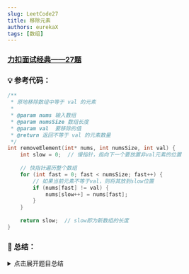 ```yaml
---
slug: LeetCode27
title: 移除元素
authors: eurekaX
tags: [数组]
---
```



### <B2>[力扣面试经典——27题](https://leetcode.cn/problems/remove-element/?envType=study-plan-v2&envId=top-interview-150 "力扣")</B2>

<!-- truncate -->


### 💡 参考代码：

```c
/**
 * 原地移除数组中等于 val 的元素
 * 
 * @param nums 输入数组
 * @param numsSize 数组长度
 * @param val  要移除的值
 * @return 返回不等于 val 的元素数量
 */
int removeElement(int* nums, int numsSize, int val) {
    int slow = 0;  // 慢指针，指向下一个要放置非val元素的位置
    
    // 快指针遍历整个数组
    for (int fast = 0; fast < numsSize; fast++) {
        // 如果当前元素不等于val，则将其放到slow位置
        if (nums[fast] != val) {
            nums[slow++] = nums[fast];
        }
    }
    
    return slow;  // slow即为新数组的长度
}
```

### 📖 总结：

<details>
<summary>点击展开题目总结</summary>
# 🤔 移除元素

---

## 1️⃣ 题目核心信息

🎯 **功能描述**：原地移除数组中所有等于指定值的元素，返回剩余元素数量

📥 **输入输出**：
- **输入**：数组 `nums`、数组长度 `numsSize`、要移除的值 `val`
- **输出**：不等于 `val` 的元素数量，且这些元素位于数组前部

---

## 2️⃣ 实现原理

💡 **核心思路**：使用快慢双指针技术，快指针遍历数组，慢指针记录有效元素位置

📋 **实现步骤**：
1. 初始化慢指针指向数组开头（下一个有效元素存放位置）
2. 快指针遍历整个数组
3. 遇到不等于 `val` 的元素就放到慢指针位置，并移动慢指针
4. 返回慢指针的位置即为新数组长度

---

## 3️⃣ 关键点解析

### 🧠 初始思路 vs 最优解

#### 💭 我的初始想法
使用额外数组存储不等于 `val` 的元素，遍历完成后复制回原数组。即：
```c
int removeElement(int* nums, int numsSize, int val) {
    int tempArray[100];  // 额外数组
    int count = 0;
    
    // 第一遍遍历：复制到临时数组
    for (int i = 0; i < numsSize; i++) {
        if (nums[i] != val) {
            tempArray[count++] = nums[i];
        }
    }
    
    // 第二遍遍历：复制回原数组
    for (int i = 0; i < count; i++) {
        nums[i] = tempArray[i];
    }
    
    return count;
}
```

#### ⚡ 最优解法（双指针）

```c
int removeElement(int* nums, int numsSize, int val) {
    int slow = 0;  // 慢指针，指向下一个要放置非val元素的位置
	
    // 快指针遍历整个数组
    for (int fast = 0; fast < numsSize; fast++) {
        // 如果当前元素不等于val，则将其放到slow位置
        if (nums[fast] != val) {
            nums[slow++] = nums[fast];
        }
    }
    
    return slow;  // slow即为新数组的长度
}
```
### 🆚 对比分析

| 方面 | 初始思路 | 最优解(双指针) |
|------|----------|----------------|
| 空间复杂度 | O(n) - 需要额外数组 | O(1) - 原地操作 |
| 时间复杂度 | O(n) - 两次遍历 | O(n) - 一次遍历 |
| 代码简洁性 | 需要两个循环 | 只需一个循环 |
| 是否原地 | 否 | 是 |

### 🎯 代码技巧
- 快慢指针的经典应用
- 利用数组随机访问特性，直接覆盖无效元素
- `slow` 指针既作为索引又作为计数器

---

## 4️⃣ 使用场景

✅ **适用情况**：
- 需要原地删除数组中满足条件的元素
- 数组元素过滤操作
- 类似问题：删除重复元素、移动零等

⚠️ **前提条件**：
- 元素顺序可以改变
- 只关心前k个元素，其余位置内容无关紧要

---

## 5️⃣ 复杂度分析

⏱️ **时间复杂度**：O(n)，只需要遍历数组一次

💾 **空间复杂度**：O(1)，只使用了常数个额外变量

---

## 6️⃣ 注意事项

🚩 **边界情况**：
- 空数组：`numsSize = 0`
- 所有元素都等于 `val`
- 所有元素都不等于 `val`

💥 **易错点**：
- 忘记返回新数组长度
- 指针边界条件处理错误
- 没有正确理解"原地"的含义


</details>
